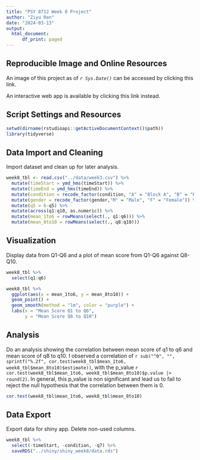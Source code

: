 ```yaml
---
title: "PSY 8712 Week 8 Project"
author: "Ziyu Ren"
date: "2024-03-13"
output: 
  html_document:
      df_print: paged
---
```


## **Reproducible Image and Online Resources**
An image of this project as of *`r Sys.Date()`* can be accessed by clicking this link.

An interactive web app is available by clicking this link instead.

## **Script Settings and Resources**
```r
setwd(dirname(rstudioapi::getActiveDocumentContext()$path))
library(tidyverse)
```

## **Data Import and Cleaning**
Import dataset and clean up for later analysis.
```r
week8_tbl <- read.csv("../data/week3.csv") %>%
  mutate(timeStart = ymd_hms(timeStart)) %>%
  mutate(timeEnd = ymd_hms(timeEnd)) %>%
  mutate(condition = recode_factor(condition, "A" = "Block A", "B" = "Block B", "C" = "Control")) %>%
  mutate(gender = recode_factor(gender,"M" = "Male", "F" = "Female")) %>%
  mutate(q5 = 6-q5) %>%
  mutate(across(q1:q10, as.numeric)) %>%
  mutate(mean_1to6 = rowMeans(select(., q1:q6))) %>%
  mutate(mean_8to10 = rowMeans(select(., q8:q10))) 
```

## **Visualization**
Display data from Q1-Q6 and a plot of mean score from Q1-Q6 against Q8-Q10. 
```r
week8_tbl %>% 
  select(q1:q6)

week8_tbl %>%
  ggplot(aes(x = mean_1to6, y = mean_8to10)) +
  geom_point() +
  geom_smooth(method = "lm", color = "purple") +
  labs(x = "Mean Score Q1 to Q6",
       y = "Mean Score Q8 to Q10")
```

## **Analysis**
Do an analysis showing the correlation between mean score of q1 to q6 and mean score of q8 to q10. I observed a correlation of `r sub("^0", "", sprintf("%.2f", cor.test(week8_tbl$mean_1to6, week8_tbl$mean_8to10)$estimate))`, with the p_value `r cor.test(week8_tbl$mean_1to6, week8_tbl$mean_8to10)$p.value |> round(2)`. In general, this p_value is non significant and lead us to fail to reject the null hypothesis that the correlation between them is 0.  
```r
cor.test(week8_tbl$mean_1to6, week8_tbl$mean_8to10)
```

## **Data Export**
Export data for shiny app. Delete non-used columns.
```r
week8_tbl %>%
  select(-timeStart, -condition, -q7) %>%
  saveRDS("../shiny/shiny_week8/data.rds")
```